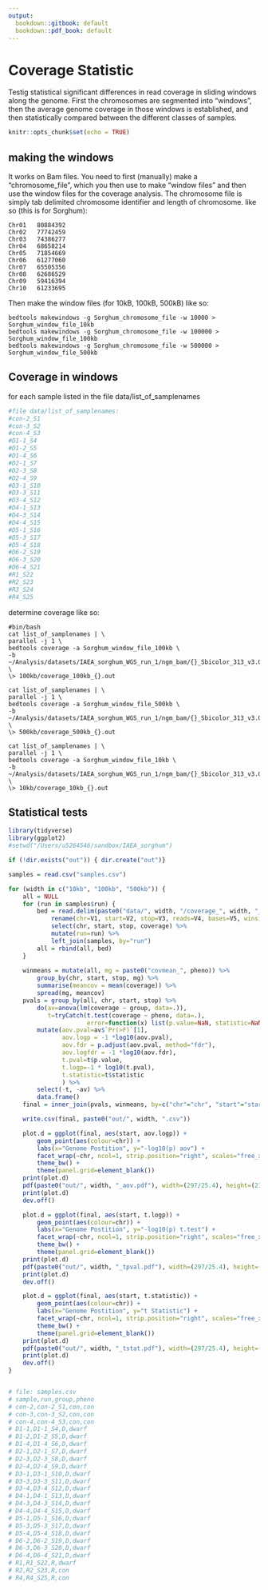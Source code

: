 ```yaml
---
output:
  bookdown::gitbook: default
  bookdown::pdf_book: default
---
```


# Coverage Statistic

Testig statistical significant differences in read coverage in sliding windows along the genome. First the chromosomes are segmented into "windows", then the average genome coverage in those windows is established, and then statistically compared between the different classes of samples.


```r
knitr::opts_chunk$set(echo = TRUE)
```

## making the windows

It works on Bam files. You need to first (manually) make a “chromosome_file”, which you then use to make “window files” and then use the window files for the coverage analysis. The chromosome file is simply tab delimited chromosome identifier and length of chromosome. like so (this is for Sorghum):

```
Chr01   80884392
Chr02   77742459
Chr03   74386277
Chr04   68658214
Chr05   71854669
Chr06   61277060
Chr07   65505356
Chr08   62686529
Chr09   59416394
Chr10   61233695
```

Then make the window files (for 10kB, 100kB, 500kB) like so:

```
bedtools makewindows -g Sorghum_chromosome_file -w 10000 > Sorghum_window_file_10kb
bedtools makewindows -g Sorghum_chromosome_file -w 100000 > Sorghum_window_file_100kb
bedtools makewindows -g Sorghum_chromosome_file -w 500000 > Sorghum_window_file_500kb
```

## Coverage in windows
for each sample listed in the file data/list_of_samplenames

```r
#file data/list_of_samplenames:
#con-2_S1
#con-3_S2
#con-4_S3
#D1-1_S4
#D1-2_S5
#D1-4_S6
#D2-1_S7
#D2-3_S8
#D2-4_S9
#D3-1_S10
#D3-3_S11
#D3-4_S12
#D4-1_S13
#D4-3_S14
#D4-4_S15
#D5-1_S16
#D5-3_S17
#D5-4_S18
#D6-2_S19
#D6-3_S20
#D6-4_S21
#R1_S22
#R2_S23
#R3_S24
#R4_S25
```

determine coverage like so:

```
#bin/bash
cat list_of_samplenames | \
parallel -j 1 \
bedtools coverage -a Sorghum_window_file_100kb \
-b ~/Analysis/datasets/IAEA_sorghum_WGS_run_1/ngm_bam/{}_Sbicolor_313_v3.0.fa.bam \
\> 100kb/coverage_100kb_{}.out

cat list_of_samplenames | \
parallel -j 1 \
bedtools coverage -a Sorghum_window_file_500kb \
-b ~/Analysis/datasets/IAEA_sorghum_WGS_run_1/ngm_bam/{}_Sbicolor_313_v3.0.fa.bam \
\> 500kb/coverage_500kb_{}.out

cat list_of_samplenames | \
parallel -j 1 \
bedtools coverage -a Sorghum_window_file_10kb \
-b ~/Analysis/datasets/IAEA_sorghum_WGS_run_1/ngm_bam/{}_Sbicolor_313_v3.0.fa.bam \
\> 10kb/coverage_10kb_{}.out
```

## Statistical tests

```r
library(tidyverse)
library(ggplot2)
#setwd("/Users/u5264546/sandbox/IAEA_sorghum")

if (!dir.exists("out")) { dir.create("out")}

samples = read.csv("samples.csv")

for (width in c("10kb", "100kb", "500kb")) {
    all = NULL
    for (run in samples$run) {
        bed = read.delim(paste0("data/", width, "/coverage_", width, "_", run, ".out"), header=F) %>%
            rename(chr=V1, start=V2, stop=V3, reads=V4, bases=V5, winsize=V6, coverage=V7) %>%
            select(chr, start, stop, coverage) %>%
            mutate(run=run) %>%
            left_join(samples, by="run")
        all = rbind(all, bed)
    }
   
    winmeans = mutate(all, mg = paste0("covmean_", pheno)) %>%
        group_by(chr, start, stop, mg) %>%
        summarise(meancov = mean(coverage)) %>%
        spread(mg, meancov)
    pvals = group_by(all, chr, start, stop) %>%
        do(av=anova(lm(coverage ~ group, data=.)),
           t=tryCatch(t.test(coverage ~ pheno, data=.),
                      error=function(x) list(p.value=NaN, statistic=NaN))) %>%
        mutate(aov.pval=av$`Pr(>F)`[1],
               aov.logp = -1 *log10(aov.pval),
               aov.fdr = p.adjust(aov.pval, method="fdr"),
               aov.logfdr = -1 *log10(aov.fdr),
               t.pval=t$p.value,
               t.logp=-1 * log10(t.pval),
               t.statistic=t$statistic
               ) %>%
        select(-t, -av) %>%
        data.frame()
    final = inner_join(pvals, winmeans, by=c("chr"="chr", "start"="start", "stop"="stop"))

    write.csv(final, paste0("out/", width, ".csv"))

    plot.d = ggplot(final, aes(start, aov.logp)) +
        geom_point(aes(colour=chr)) +
        labs(x="Genome Postition", y="-log10(p) aov") +
        facet_wrap(~chr, ncol=1, strip.position="right", scales="free_x") +
        theme_bw() +
        theme(panel.grid=element_blank())
    print(plot.d)
    pdf(paste0("out/", width, "_aov.pdf"), width=(297/25.4), height=(210/25.4))
    print(plot.d)
    dev.off()

    plot.d = ggplot(final, aes(start, t.logp)) +
        geom_point(aes(colour=chr)) +
        labs(x="Genome Postition", y="-log10(p) t.test") +
        facet_wrap(~chr, ncol=1, strip.position="right", scales="free_x") +
        theme_bw() +
        theme(panel.grid=element_blank())
    print(plot.d)
    pdf(paste0("out/", width, "_tpval.pdf"), width=(297/25.4), height=(210/25.4))
    print(plot.d)
    dev.off()

    plot.d = ggplot(final, aes(start, t.statistic)) +
        geom_point(aes(colour=chr)) +
        labs(x="Genome Postition", y="t Statistic") +
        facet_wrap(~chr, ncol=1, strip.position="right", scales="free_x") +
        theme_bw() +
        theme(panel.grid=element_blank())
    print(plot.d)
    pdf(paste0("out/", width, "_tstat.pdf"), width=(297/25.4), height=(210/25.4))
    print(plot.d)
    dev.off()
}


# file: samples.csv
# sample,run,group,pheno
# con-2,con-2_S1,con,con
# con-3,con-3_S2,con,con
# con-4,con-4_S3,con,con
# D1-1,D1-1_S4,D,dwarf
# D1-2,D1-2_S5,D,dwarf
# D1-4,D1-4_S6,D,dwarf
# D2-1,D2-1_S7,D,dwarf
# D2-3,D2-3_S8,D,dwarf
# D2-4,D2-4_S9,D,dwarf
# D3-1,D3-1_S10,D,dwarf
# D3-3,D3-3_S11,D,dwarf
# D3-4,D3-4_S12,D,dwarf
# D4-1,D4-1_S13,D,dwarf
# D4-3,D4-3_S14,D,dwarf
# D4-4,D4-4_S15,D,dwarf
# D5-1,D5-1_S16,D,dwarf
# D5-3,D5-3_S17,D,dwarf
# D5-4,D5-4_S18,D,dwarf
# D6-2,D6-2_S19,D,dwarf
# D6-3,D6-3_S20,D,dwarf
# D6-4,D6-4_S21,D,dwarf
# R1,R1_S22,R,dwarf
# R2,R2_S23,R,con
# R4,R4_S25,R,con
```

